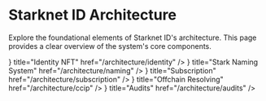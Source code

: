 

# Starknet ID Architecture

Explore the foundational elements of Starknet ID's architecture. This page provides a clear overview of the system's core components.

<Cards>
  <Card
    icon={
      <Image src={linkIcon} alt="Identity NFT Icon" width={24} height={24} />
    }
    title="Identity NFT"
    href="/architecture/identity"
  />
  <Card
    icon={
      <Image src={linkIcon} alt="Naming System Icon" width={24} height={24} />
    }
    title="Stark Naming System"
    href="/architecture/naming"
  />
  <Card
    icon={
      <Image src={linkIcon} alt="Subscription Icon" width={24} height={24} />
    }
    title="Subscription"
    href="/architecture/subscription"
  />
  <Card
    icon={
      <Image
        src={linkIcon}
        alt="Offchain Resolving Icon"
        width={24}
        height={24}
      />
    }
    title="Offchain Resolving"
    href="/architecture/ccip"
  />
  <Card
    icon={<Image src={linkIcon} alt="Audits Icon" width={24} height={24} />}
    title="Audits"
    href="/architecture/audits"
  />
</Cards>
